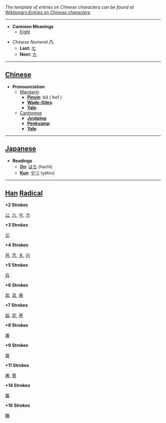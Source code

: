 ''The template of entries on Chinese characters can be found at [[Wiktionary:Entries on Chinese characters]].''

----

* '''Common Meanings'''
** [[Eight]]

*''Chinese Numeral'' '''八'''
**'''Last:''' [[七]]
**'''Next:''' [[九]]

----

== [[Chinese]] ==

*'''Pronounciation '''
**[[Mandarin]]
***'''[[Pinyin]]''': ''bā ( ba1 )''
***'''[[Wade-Giles]]''': 
***'''[[Yale]]''': 
**[[Cantonese]]
***'''[[Jyutping]]''': 
***'''[[Penkyamp]]''': 
***'''[[Yale]]''': 

----

== [[Japanese]] ==

*'''Readings'''
**'''[[On]]''': [[はち]] (hachi)
**'''[[Kun]]''': [[やつ]] (yatsu)

----

== [[Han]] [[Radical]] ==

'''+2 Strokes'''

[[公]], [[六]], [[兮]], [[兯]]

'''+3 Strokes'''

[[兰]]

'''+4 Strokes'''

[[共]], [[兲]], [[关]], [[兴]]

'''+5 Strokes'''

[[兵]]

'''+6 Strokes'''

[[其]], [[具]], [[典]]

'''+7 Strokes'''

[[兹]], [[兺]], [[养]]

'''+8 Strokes'''

[[兼]]

'''+9 Strokes'''

[[兽]]

'''+11 Strokes'''

[[兾]], [[兿]]

'''+14 Strokes'''

[[冀]]

'''+16 Strokes'''

[[冁]]